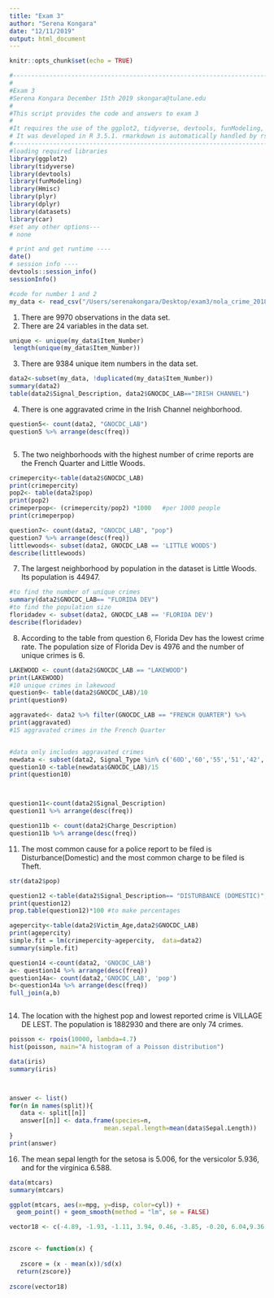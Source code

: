 ```yaml
---
title: "Exam 3"
author: "Serena Kongara"
date: "12/11/2019"
output: html_document
---
```


```r
knitr::opts_chunk$set(echo = TRUE)

#-------------------------------------------------------------------------------
#
#Exam 3
#Serena Kongara December 15th 2019 skongara@tulane.edu
#
#This script provides the code and answers to exam 3
#
#It requires the use of the ggplot2, tidyverse, devtools, funModeling, Hmisc, plyr, dplyr, datasets and car packages.
# It was developed in R 3.5.1. rmarkdown is automatically handled by rstudio.
#-------------------------------------------------------------------------------
#loading required libraries
library(ggplot2)
library(tidyverse)
library(devtools)
library(funModeling)
library(Hmisc)
library(plyr)
library(dplyr)
library(datasets)
library(car)
#set any other options---
# none
```

```r
# print and get runtime ----
date()
# session info ----
devtools::session_info()
sessionInfo()
```

```r
#code for number 1 and 2
my_data <- read_csv("/Users/serenakongara/Desktop/exam3/nola_crime_2018.csv")
```

1. There are 9970 observations in the data set. 
2. There are 24 variables in the data set. 

```r

unique <- unique(my_data$Item_Number)
 length(unique(my_data$Item_Number))


```

3. There are 9384 unique item numbers in the data set. 

``` r
data2<-subset(my_data, !duplicated(my_data$Item_Number))
summary(data2)
table(data2$Signal_Description, data2$GNOCDC_LAB=="IRISH CHANNEL")
```
4. There is one aggravated crime in the Irish Channel neighborhood. 
``` r

question5<- count(data2, "GNOCDC_LAB")
question5 %>% arrange(desc(freq))



```
5. The two neighborhoods with the highest number of crime reports are 
the French Quarter and Little Woods. 

```r
crimepercity<-table(data2$GNOCDC_LAB)
print(crimepercity)
pop2<- table(data2$pop)
print(pop2)
crimeperpop<- (crimepercity/pop2) *1000   #per 1000 people
print(crimeperpop)


```

```r
question7<- count(data2, "GNOCDC_LAB", "pop") 
question7 %>% arrange(desc(freq))
littlewoods<- subset(data2, GNOCDC_LAB == 'LITTLE WOODS')
describe(littlewoods)

```
7. The largest neighborhood by population in the dataset is Little Woods. Its population is 44947.

```r
#to find the number of unique crimes
summary(data2$GNOCDC_LAB== "FLORIDA DEV")
#to find the population size
floridadev <- subset(data2, GNOCDC_LAB == 'FLORIDA DEV')
describe(floridadev)
```
8. According to the table from question 6, Florida Dev has the lowest crime rate. The population size of Florida Dev is  4976 and the number of unique crimes is 6. 
```r
LAKEWOOD <- count(data2$GNOCDC_LAB == "LAKEWOOD")
print(LAKEWOOD)
#10 unique crimes in lakewood
question9<- table(data2$GNOCDC_LAB)/10
print(question9)

```



```r
aggravated<- data2 %>% filter(GNOCDC_LAB == "FRENCH QUARTER") %>%
print(aggravated)
#15 aggravated crimes in the French Quarter


#data only includes aggravated crimes
newdata <- subset(data2, Signal_Type %in% c('60D','60','55','51','42', '42U', '42M', '37D','37','34S', '34D', '34C','34')) 
question10 <-table(newdata$GNOCDC_LAB)/15
print(question10)




```

```r
 
question11<-count(data2$Signal_Description)
question11 %>% arrange(desc(freq))

question11b <- count(data2$Charge_Description)
question11b %>% arrange(desc(freq))
```
11. The most common cause for a police report to be filed is Disturbance(Domestic) and the most common charge to be filed is Theft. 

``` r

str(data2$pop)

question12 <-table(data2$Signal_Description== "DISTURBANCE (DOMESTIC)", data2$GNOCDC_LAB)
print(question12)
prop.table(question12)*100 #to make percentages
```


```r

agepercity<-table(data2$Victim_Age,data2$GNOCDC_LAB)
print(agepercity)
simple.fit = lm(crimepercity~agepercity,  data=data2)
summary(simple.fit)


```


```r
question14 <-count(data2, 'GNOCDC_LAB')
a<- question14 %>% arrange(desc(freq))
question14a<- count(data2,'GNOCDC_LAB', 'pop')
b<-question14a %>% arrange(desc(freq))
full_join(a,b)



```
14. The location with the highest pop and lowest reported crime is VILLAGE DE LEST. The population is	1882930 and there are only 74 crimes.

``` r
poisson <- rpois(10000, lambda=4.7)
hist(poisson, main="A histogram of a Poisson distribution")

```

```r
data(iris)
summary(iris)



answer <- list()
for(n in names(split)){   
   data <- split[[n]]   
   answer[[n]] <- data.frame(species=n,
                          mean.sepal.length=mean(data$Sepal.Length))
}
print(answer)
```

16. The mean sepal length for the setosa is 5.006, for the versicolor 5.936, and for the virginica 6.588.

``` r
data(mtcars)
summary(mtcars)

ggplot(mtcars, aes(x=mpg, y=disp, color=cyl)) +
  geom_point() + geom_smooth(method = "lm", se = FALSE)

```


``` r
vector18 <- c(-4.89, -1.93, -1.11, 3.94, 0.46, -3.85, -0.20, 6.04,9.36, 7.26, 4.88, 13.45, -2.93, 6.39, -16.22, -3.24, 6.86, 11.87, 1.81, -2.54)


zscore <- function(x) {
   
   zscore = (x - mean(x))/sd(x)
  return(zscore)}
  
zscore(vector18) 

```
